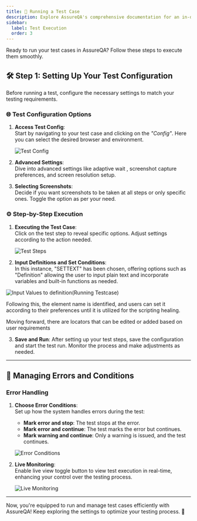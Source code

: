```yaml
---
title: 🚀 Running a Test Case
description: Explore AssureQA's comprehensive documentation for an in-depth look at our services and tools.
sidebar:
  label: Test Execution
  order: 3
---
```


Ready to run your test cases in AssureQA? Follow these steps to execute them smoothly.

## 🛠️ Step 1: Setting Up Your Test Configuration

Before running a test, configure the necessary settings to match your testing requirements.

### 🌐 Test Configuration Options

1. **Access Test Config**:  
   Start by navigating to your test case and clicking on the *"Config"*. Here you can select the desired browser and environment.

   ![Test Config](./TestcaseImages/1.Test%20config(Running%20Testcase).png)

2. **Advanced Settings**:  
   Dive into advanced settings like adaptive wait , screenshot capture preferences, and screen resolution setup.

3. **Selecting Screenshots**:  
   Decide if you want screenshots to be taken at all steps or only specific ones. Toggle the option as per your need.

### ⚙️ Step-by-Step Execution

1. **Executing the Test Case**:  
   Click on the test step to reveal specific options. Adjust settings according to the action needed.

   ![Test Steps](./TestcaseImages/2.TestSteps(Running%20Testcase).png)

2. **Input Definitions and Set Conditions**:  
   In this instance, "SETTEXT" has been chosen, offering options such as "Definition" allowing the user to input plain text and incorporate variables and built-in functions as needed.

![Input Values to definition(Running Testcase)](./TestcaseImages/3.Input%20Values%20to%20definiton(Running%20Testcase).png)

Following this, the element name is identified, and users can set it according to their preferences until it is utilized for the scripting healing.

Moving forward, there are locators that can be edited or added based on user requirements

3. **Save and Run**:
   After setting up your test steps, save the configuration and start the test run. Monitor the process and make adjustments as needed.

---

## 🚦 Managing Errors and Conditions

### Error Handling

1. **Choose Error Conditions**:  
   Set up how the system handles errors during the test:
   - **Mark error and stop**: The test stops at the error.
   - **Mark error and continue**: The test marks the error but continues.
   - **Mark warning and continue**: Only a warning is issued, and the test continues.

   ![Error Conditions](./TestcaseImages/4.Three%20conditions(Running%20Testcase).png)

2. **Live Monitoring**:  
   Enable live view toggle button to view test execution in real-time, enhancing your control over the testing process.

   ![Live Monitoring](./TestcaseImages/live.png)

---

Now, you're equipped to run and manage test cases efficiently with AssureQA! Keep exploring the settings to optimize your testing process. 🌟
